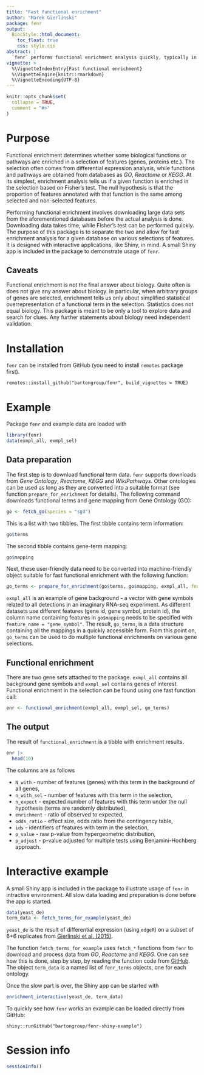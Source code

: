 ```yaml
---
title: "Fast functional enrichment"
author: "Marek Gierlinski"
package: fenr
output:
  BiocStyle::html_document:
    toc_float: true
    css: style.css
abstract: |
  `fenr` performs functional enrichment analysis quickly, typically in a fraction of a second, making it ideal for interactive applications, e.g. Shiny apps. To achieve this, `fenr` downloads functional data (e.g. GO terms of KEGG pathways) in advance, storing them in a format designed for fast analysis of any arbitrary selection of features (genes or proteins).
vignette: >
  %\VignetteIndexEntry{Fast functional enrichment}
  %\VignetteEngine{knitr::rmarkdown}
  %\VignetteEncoding{UTF-8}
---
```


```r
knitr::opts_chunk$set(
  collapse = TRUE,
  comment = "#>"
)
```


# Purpose

Functional enrichment determines whether some biological functions or pathways are enriched in a selection of features (genes, proteins etc.). The selection often comes from differential expression analysis, while functions and pathways are obtained from databases as *GO*, *Reactome* or *KEGG*. At its simplest, enrichment analysis tells us if a given function is enriched in the selection based on Fisher's test. The null hypothesis is that the proportion of features annotated with that function is the same among selected and non-selected features. 

Performing functional enrichment involves downloading large data sets from the aforementioned databases before the actual analysis is done. Downloading data takes time, while Fisher's test can be performed quickly. The purpose of this package is to separate the two and allow for fast enrichment analysis for a given database on various selections of features. It is designed with interactive applications, like Shiny, in mind. A small Shiny app is included in the package to demonstrate usage of `fenr`.

## Caveats

Functional enrichment is not the final answer about biology. Quite often is does not give any answer about biology. In particular, when arbitrary groups of genes are selected, enrichment tells us only about simplified statistical overrepresentation of a functional term in the selection. Statistics does not equal biology. This package is meant to be only a tool to explore data and search for clues. Any further statements about biology need independent validation.


# Installation

`fenr` can be installed from GitHub (you need to install `remotes` package first).

```
remotes::install_github("bartongroup/fenr", build_vignettes = TRUE)
```

# Example

Package `fenr` and example data are loaded with

```r
library(fenr)
data(exmpl_all, exmpl_sel)
```

## Data preparation

The first step is to download functional term data. `fenr` supports downloads from *Gene Ontology*, *Reactome*, *KEGG* and *WikiPathways*. Other ontologies can be used as long as they are converted into a suitable format (see function `prepare_for_enrichment` for details). The following command downloads functional terms and gene mapping from Gene Ontology (GO):

```r
go <- fetch_go(species = "sgd")
```

This is a list with two tibbles. The first tibble contains term information:

```r
go$terms
```

The second tibble contains gene-term mapping:

```r
go$mapping
```

Next, these user-friendly data need to be converted into machine-friendly object suitable for fast functional enrichment with the following function:

```r
go_terms <- prepare_for_enrichment(go$terms, go$mapping, exmpl_all, feature_name = "gene_symbol")
```

`exmpl_all` is an example of gene background - a vector with gene symbols related to all detections in an imaginary RNA-seq experiment. As different datasets use different features (gene id, gene symbol, protein id), the column name containing features in `go$mapping` needs to be specified with `feature_name = "gene_symbol"`. The result, `go_terms`, is a data structure containing all the mappings in a quickly accessible form. From this point on, `go_terms` can be used to do multiple functional enrichments on various gene selections.

## Functional enrichment

There are two gene sets attached to the package. `exmpl_all` contains all background gene symbols and `exmpl_sel` contains genes of interest. Functional enrichment in the selection can be found using one fast function call:

```r
enr <- functional_enrichment(exmpl_all, exmpl_sel, go_terms)
```


## The output

The result of `functional_enrichment` is a tibble with enrichment results.

```r
enr |>
  head(10)
```

The columns are as follows

 - `N_with` - number of features (genes) with this term in the background of all genes,
 - `n_with_sel` - number of features with this term in the selection,
 - `n_expect` - expected number of features with this term under the null hypothesis (terms are randomly distributed),
 - `enrichment` - ratio of observed to expected,
 - `odds_ratio` - effect size, odds ratio from the contingency table,
 - `ids` - identifiers of features with term in the selection,
 - `p_value` - raw p-value from hypergeometric distribution,
 - `p_adjust` - p-value adjusted for multiple tests using Benjamini-Hochberg approach.
 
 
# Interactive example

A small Shiny app is included in the package to illustrate usage of `fenr` in intractive environment. All slow data loading and preparation is done before the app is started.

```r
data(yeast_de)
term_data <- fetch_terms_for_example(yeast_de)
```
 
`yeast_de` is the result of differential expression (using `edgeR`) on a subset of 6+6 replicates from [Gierlinski et al. (2015)](https://academic.oup.com/bioinformatics/article/31/22/3625/240923).

The function `fetch_terms_for_example` uses `fetch_*` functions from `fenr` to download and process data from *GO*, *Reactome* and *KEGG*. One can see how this is done, step by step, by reading the function code from [GitHub](https://github.com/bartongroup/fenr/blob/main/R/iteractive_example.R). The object `term_data` is a named list of `fenr_terms` objects, one for each ontology.

Once the slow part is over, the Shiny app can be started with

```r
enrichment_interactive(yeast_de, term_data)
```

To quickly see how `fenr` works an example can be loaded directly from GitHub:

```
shiny::runGitHub("bartongroup/fenr-shiny-example")
```

# Session info {.unnumbered}

```r
sessionInfo()
```
